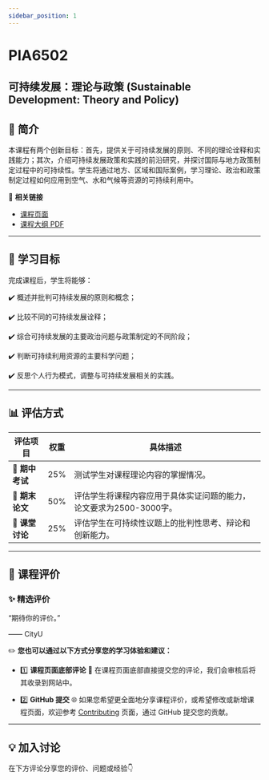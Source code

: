 ```yaml
---
sidebar_position: 1
---
```


# PIA6502
## 可持续发展：理论与政策 (Sustainable Development: Theory and Policy)

## **📘 简介**
本课程有两个创新目标：首先，提供关于可持续发展的原则、不同的理论诠释和实践能力；其次，介绍可持续发展政策和实践的前沿研究，并探讨国际与地方政策制定过程中的可持续性。学生将通过地方、区域和国际案例，学习理论、政治和政策制定过程如何应用到空气、水和气候等资源的可持续利用中。

🔗 **相关链接**
- [课程页面](https://www.cityu.edu.hk/catalogue/pg/202526/course/PIA6502.htm)
- [课程大纲 PDF](https://www.cityu.edu.hk/catalogue/pg/202526/course/PIA6502.pdf)

---

## **🎯 学习目标**

完成课程后，学生将能够：

✔️ 概述并批判可持续发展的原则和概念；

✔️ 比较不同的可持续发展诠释；

✔️ 综合可持续发展的主要政治问题与政策制定的不同阶段；

✔️ 判断可持续利用资源的主要科学问题；

✔️ 反思个人行为模式，调整与可持续发展相关的实践。

---

## **📊 评估方式**

| **评估项目**               | **权重** | **具体描述**                                                                                       |
|---------------------------|---------|---------------------------------------------------------------------------------------------------|
| **📅 期中考试**            | 25%     | 测试学生对课程理论内容的掌握情况。                                                                |
| **📄 期末论文**            | 50%     | 评估学生将课程内容应用于具体实证问题的能力，论文要求为2500-3000字。                             |
| **💬 课堂讨论**            | 25%     | 评估学生在可持续性议题上的批判性思考、辩论和创新能力。                                           |

---

## **💬 课程评价**

### ✨ **精选评价**
<div className={commentStyles.commentBox}>
    <p className={commentStyles.commentText}>
        “期待你的评价。”
    </p>
    <p className={commentStyles.commentAuthor}>—— CityU</p>
</div>

✏️ **您也可以通过以下方式分享您的学习体验和建议：**

- 1️⃣ **课程页面底部评论**
💬 在课程页面底部直接提交您的评论，我们会审核后将其收录到网站中。

- 2️⃣ **GitHub 提交**
🌐 如果您希望更全面地分享课程评价，或希望修改或新增课程页面，欢迎参考 [Contributing](/contributing) 页面，通过 GitHub 提交您的贡献。

---

## **💡 加入讨论**

在下方评论分享您的评价、问题或经验👇
<Utterances />